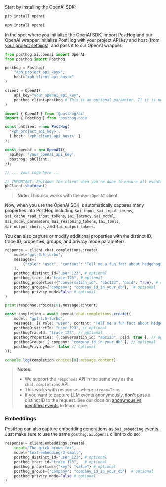 Start by installing the OpenAI SDK:

<MultiLanguage>

```bash file=Python
pip install openai
```

```bash file=TypeScript
npm install openai
```

</MultiLanguage>

In the spot where you initialize the OpenAI SDK, import PostHog and our OpenAI wrapper, initialize PostHog with your project API key and host (from [your project settings](https://us.posthog.com/settings/project)), and pass it to our OpenAI wrapper.

<MultiLanguage>

```python
from posthog.ai.openai import OpenAI
from posthog import Posthog

posthog = Posthog(
    "<ph_project_api_key>",
    host="<ph_client_api_host>"
)

client = OpenAI(
    api_key="your_openai_api_key",
    posthog_client=posthog # This is an optional parameter. If it is not provided, a default client will be used.
)
```

```ts
import { OpenAI } from '@posthog/ai'
import { PostHog } from 'posthog-node'

const phClient = new PostHog(
  '<ph_project_api_key>',
  { host: '<ph_client_api_host>' }
);

const openai = new OpenAI({
  apiKey: 'your_openai_api_key',
  posthog: phClient,
});

// ... your code here ...

// IMPORTANT: Shutdown the client when you're done to ensure all events are sent
phClient.shutdown()
```

</MultiLanguage>

> **Note:** This also works with the `AsyncOpenAI` client. 

Now, when you use the OpenAI SDK, it automatically captures many properties into PostHog including `$ai_input`, `$ai_input_tokens`, `$ai_cache_read_input_tokens`, `$ai_latency`, `$ai_model`, `$ai_model_parameters`, `$ai_reasoning_tokens`, `$ai_tools`, `$ai_output_choices`, and `$ai_output_tokens`.

You can also capture or modify additional properties with the distinct ID, trace ID, properties, groups, and privacy mode parameters.

<MultiLanguage>

```python
response = client.chat.completions.create(
    model="gpt-3.5-turbo",
    messages=[
        {"role": "user", "content": "Tell me a fun fact about hedgehogs"}
    ],
    posthog_distinct_id="user_123", # optional
    posthog_trace_id="trace_123", # optional
    posthog_properties={"conversation_id": "abc123", "paid": True}, # optional
    posthog_groups={"company": "company_id_in_your_db"},  # optional 
    posthog_privacy_mode=False # optional
)

print(response.choices[0].message.content)
```

```ts
const completion = await openai.chat.completions.create({
    model: "gpt-3.5-turbo",
    messages: [{ role: "user", content: "Tell me a fun fact about hedgehogs" }],
    posthogDistinctId: "user_123", // optional
    posthogTraceId: "trace_123", // optional
    posthogProperties: { conversation_id: "abc123", paid: true }, // optional
    posthogGroups: { company: "company_id_in_your_db" }, // optional 
    posthogPrivacyMode: false // optional
});

console.log(completion.choices[0].message.content)
```

</MultiLanguage>

> **Notes:** 
> - We support the `responses` API in the same way as the `chat.completions` API.
> - This works with responses where `stream=True`.
> - If you want to capture LLM events anonymously, **don't** pass a distinct ID to the request. See our docs on [anonymous vs identified events](/docs/data/anonymous-vs-identified-events) to learn more. 

### Embeddings

PostHog can also capture embedding generations as `$ai_embedding` events. Just make sure to use the same `posthog.ai.openai` client to do so:

```python
response = client.embeddings.create(
    input="The quick brown fox",
    model="text-embedding-3-small",
    posthog_distinct_id="user_123", # optional
    posthog_trace_id="trace_123",   # optional
    posthog_properties={"key": "value"} # optional
    posthog_groups={"company": "company_id_in_your_db"}  # optional 
    posthog_privacy_mode=False # optional
)
```